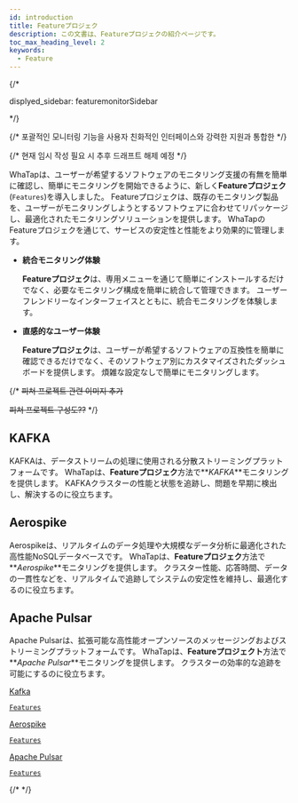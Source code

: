 ```yaml
---
id: introduction
title: Featureプロジェク
description: この文書は、Featureプロジェクの紹介ページです。
toc_max_heading_level: 2
keywords:
  - Feature
---
```



{/* 

displyed_sidebar: featuremonitorSidebar 

*/}

{/* 포괄적인 모니터링 기능을 사용자 친화적인 인터페이스와 강력한 지원과 통합한 */}

{/* 현재 임시 작성 필요 시 추후 드래프트 해제 예정 */}

WhaTapは、ユーザーが希望するソフトウェアのモニタリング支援の有無を簡単に確認し、簡単にモニタリングを開始できるように、新しく**Featureプロジェク**(<code class='Features'>Features</code>)を導入しました。 Featureプロジェクは、既存のモニタリング製品を、ユーザーがモニタリングしようとするソフトウェアに合わせてリパッケージし、最適化されたモニタリングソリューションを提供します。 WhaTapのFeatureプロジェクを通じて、サービスの安定性と性能をより効果的に管理します。 

- **統合モニタリング体験**

  **Featureプロジェク**は、専用メニューを通じて簡単にインストールするだけでなく、必要なモニタリング構成を簡単に統合して管理できます。 ユーザーフレンドリーなインターフェイスとともに、統合モニタリングを体験します。 

- **直感的なユーザー体験**

  **Featureプロジェク**は、ユーザーが希望するソフトウェアの互換性を簡単に確認できるだけでなく、そのソフトウェア別にカスタマイズされたダッシュボードを提供します。 煩雑な設定なしで簡単にモニタリングします。 

{/* ~~피쳐 프로젝트 관련 이미지 추가~~

~~피쳐 프로젝트 구성도??~~ */}

## KAFKA

KAFKAは、データストリームの処理に使用される分散ストリーミングプラットフォームです。 WhaTapは、**Featureプロジェク**方法で**_KAFKA_**モニタリングを提供します。 KAFKAクラスターの性能と状態を追跡し、問題を早期に検出し、解決するのに役立ちます。

## Aerospike

Aerospikeは、リアルタイムのデータ処理や大規模なデータ分析に最適化された高性能NoSQLデータベースです。 WhaTapは、**Featureプロジェク**方法で**_Aerospike_**モニタリングを提供します。 クラスター性能、応答時間、データの一貫性などを、リアルタイムで追跡してシステムの安定性を維持し、最適化するのに役立ちます。 

## Apache Pulsar

Apache Pulsarは、拡張可能な高性能オープンソースのメッセージングおよびストリーミングプラットフォームです。 WhaTapは、**Featureプロジェクト**方法で**_Apache Pulsar_**モニタリングを提供します。 クラスターの効率的な追跡を可能にするのに役立ちます。 

<div class='flex-container-s features'>

<a href='kafka-introduction'>
<div class='apm-agent'>
<div class='logo'>
<LinkImage img='index-icon/product-kafka-l.svg' desc='kafka' />
</div>
<div class='int'>
<p>Kafka</p>
<code class='Features'>Features</code>
</div>
</div>
</a>

<a href='aerospike-introduction'>
<div class='apm-agent'>
<div class='logo'>
<LinkImage img='index-icon/product-aerospike-l.svg' desc='aerospike' />
</div>
<div class='int'>
<p>Aerospike</p>
<code class='Features'>Features</code>
</div>
</div>
</a>

<a href='apache-pulsar-introduction'>
<div class='apm-agent'>
<div class='logo'>
<LinkImage img='index-icon/product-apache-pulsar-l.svg' desc='apache-pulsar' />
</div>
<div class='int'>
<p>Apache Pulsar</p>
<code class='Features'>Features</code>
</div>
</div>
</a>

</div>

{/* <DocCardList/> */}
